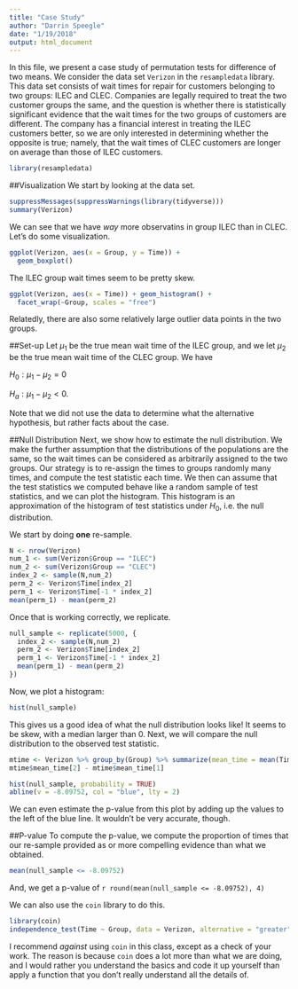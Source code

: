 ```yaml
---
title: "Case Study"
author: "Darrin Speegle"
date: "1/19/2018"
output: html_document
---
```


In this file, we present a case study of permutation tests for difference of two means. We consider the data set `Verizon` in the `resampledata` library. This data set consists of wait times for repair for customers belonging to two groups: ILEC and CLEC. Companies are legally required to treat the two customer groups the same, and the question is whether there is statistically significant evidence that the wait times for the two groups of customers are different. The company has a financial interest in treating the ILEC customers better, so we are only interested in determining whether the opposite is true; namely, that the wait times of CLEC customers are longer on average than those of ILEC customers.

```r
library(resampledata)
```

##Visualization
We start by looking at the data set.

```r
suppressMessages(suppressWarnings(library(tidyverse)))
summary(Verizon)
```

We can see that we have *way* more observatins in group ILEC than in CLEC. Let's do some visualization.

```r
ggplot(Verizon, aes(x = Group, y = Time)) +
  geom_boxplot()
```

The ILEC group wait times seem to be pretty skew. 

```r
ggplot(Verizon, aes(x = Time)) + geom_histogram() +
  facet_wrap(~Group, scales = "free") 
```
Relatedly, there are also some relatively large outlier data points in the two groups.

##Set-up
Let $\mu_1$ be the true mean wait time of the ILEC group, and we let $\mu_2$ be the true mean wait time of the CLEC group. We have

$H_0: \mu_1 - \mu_2  = 0$

$H_a: \mu_1 - \mu_2 < 0$.

Note that we did not use the data to determine what the alternative hypothesis, but rather facts about the case.

##Null Distribution
Next, we show how to estimate the null distribution. We make the further assumption that the distributions of the populations are the same, so the wait times can be considered as arbitrarily assigned to the two groups. Our strategy is to re-assign the times to groups randomly many times, and compute the test statistic each time. We then can assume that the test statistics we computed behave like a random sample of test statistics, and we can plot the histogram. This histogram is an approximation of the histogram of test statistics under $H_0$, i.e. the null distribution.

We start by doing **one** re-sample.
```r
N <- nrow(Verizon)
num_1 <- sum(Verizon$Group == "ILEC")
num_2 <- sum(Verizon$Group == "CLEC")
index_2 <- sample(N,num_2)
perm_2 <- Verizon$Time[index_2]
perm_1 <- Verizon$Time[-1 * index_2]
mean(perm_1) - mean(perm_2)
```

Once that is working correctly, we replicate.
```r
null_sample <- replicate(5000, {
  index_2 <- sample(N,num_2)
  perm_2 <- Verizon$Time[index_2]
  perm_1 <- Verizon$Time[-1 * index_2]
  mean(perm_1) - mean(perm_2)
})
```

Now, we plot a histogram:
```r
hist(null_sample)
```
This gives us a good idea of what the null distribution looks like! It seems to be skew, with a median larger than 0. Next, we will compare the null distribution to the observed test statistic.

```r
mtime <- Verizon %>% group_by(Group) %>% summarize(mean_time = mean(Time)) 
mtime$mean_time[2] - mtime$mean_time[1]
```


```r
hist(null_sample, probability = TRUE)
abline(v = -8.09752, col = "blue", lty = 2)
```
We can even estimate the p-value from this plot by adding up the values to the left of the blue line. It wouldn't be very accurate, though.

##P-value
To compute the p-value, we compute the proportion of times that our re-sample provided as or more compelling evidence than what we obtained.

```r
mean(null_sample <= -8.09752)
```
And, we get a p-value of `r round(mean(null_sample <= -8.09752), 4)`

We can also use the `coin` library to do this.
```r
library(coin)
independence_test(Time ~ Group, data = Verizon, alternative = "greater", teststat = "scalar", distribution = "approximate")
```

I recommend *against* using `coin` in this class, except as a check of your work. The reason is because `coin` does a lot more than what we are doing, and I would rather you understand the basics and code it up yourself than apply a function that you don't really understand all the details of. 